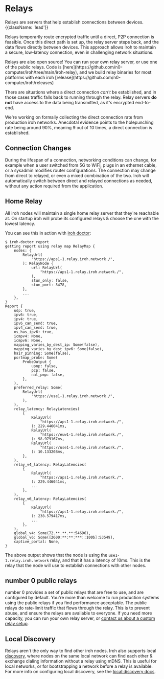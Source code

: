 # Relays
Relays are servers that help establish connections between devices. {{className: 'lead'}}

Relays temporarily route encrypted traffic until a direct, P2P connection is feasible. Once this direct path is set up, the relay server steps back, and the data flows directly between devices. This approach allows Iroh to maintain a secure, low-latency connection, even in challenging network situations.

<Note>
Relays are also open source! You can run your own relay server, or use one of the public relays. Code is [here](https://github.com/n0-computer/iroh/tree/main/iroh-relay), and we build relay binaries for most platforms with each iroh [release](https://github.com/n0-computer/iroh/releases)
</Note>

There are situations where a direct connection _can't_ be established, and in those cases traffic falls back to running through the relay. Relay servers **do not** have access to the data being transmitted, as it's encrypted end-to-end.

<Note>
We're working on formally collecting the direct connection rate from production iroh networks. Anecdotal evidence points to the holepunching rate being around 90%, meaning 9 out of 10 times, a direct connection is established.
</Note>

## Connection Changes

During the lifespan of a connection, networking conditions can change, for example when a user switched from 5G to WiFi, plugs in an ethernet cable, or a sysadmin modifies router configurations. The connection may change from direct to relayed, or even a mixed combination of the two. Iroh will automatically switch between direct and relayed connections as needed, without any action required from the application.

## Home Relay

All iroh nodes will maintain a single home relay server that they're reachable at. On startup iroh will probe its configured relays & choose the one with the lowest latency.

You can see this in action with [iroh doctor](https://github.com/n0-computer/iroh-doctor):

```shell
$ iroh-doctor report
getting report using relay map RelayMap {
    nodes: {
        RelayUrl(
            "https://aps1-1.relay.iroh.network./",
        ): RelayNode {
            url: RelayUrl(
                "https://aps1-1.relay.iroh.network./",
            ),
            stun_only: false,
            stun_port: 3478,
        },
        ...
    },
}
Report {
    udp: true,
    ipv6: true,
    ipv4: true,
    ipv6_can_send: true,
    ipv4_can_send: true,
    os_has_ipv6: true,
    icmpv4: None,
    icmpv6: None,
    mapping_varies_by_dest_ip: Some(false),
    mapping_varies_by_dest_ipv6: Some(false),
    hair_pinning: Some(false),
    portmap_probe: Some(
        ProbeOutput {
            upnp: false,
            pcp: false,
            nat_pmp: false,
        },
    ),
    preferred_relay: Some(
        RelayUrl(
            "https://use1-1.relay.iroh.network./",
        ),
    ),
    relay_latency: RelayLatencies(
        {
            RelayUrl(
                "https://aps1-1.relay.iroh.network./",
            ): 229.446041ms,
            RelayUrl(
                "https://euw1-1.relay.iroh.network./",
            ): 98.979167ms,
            RelayUrl(
                "https://use1-1.relay.iroh.network./",
            ): 10.133208ms,
        },
    ),
    relay_v4_latency: RelayLatencies(
        {
            RelayUrl(
                "https://aps1-1.relay.iroh.network./",
            ): 229.446041ms,
            ...
        },
    ),
    relay_v6_latency: RelayLatencies(
        {
            RelayUrl(
                "https://aps1-1.relay.iroh.network./",
            ): 238.579417ms,
            ...
        },
    ),
    global_v4: Some(72.**.**.**:54696),
    global_v6: Some([2600:**:**:***::100b]:53549),
    captive_portal: None,
}
```

The above output shows that the node is using the `use1-1.relay.iroh.network` relay, and that it has a latency of 10ms. This is the relay that the node will use to establish connections with other nodes.

## number 0 public relays

number 0 provides a set of public relays that are free to use, and are configured by default. You're more than welcome to run production systems using the public relays if you find performance acceptable. The public relays do rate-limit traffic that flows through the relay. This is to prevent abuse, and ensure the relays are available to everyone. If you need more capacity, you can run your own relay server, or [contact us about a custom relay setup](https://n0.computer/n0ps/).

## Local Discovery

Relays aren't the only way to find other iroh nodes. Iroh also supports local [discovery](/docs/concepts/discovery), where nodes on the same local network can find each other & exchange dialing information without a relay using mDNS. This is useful for local networks, or for bootstrapping a network before a relay is available. For more info on configuring local discovery, see the [local discovery docs](https://docs.rs/iroh/latest/iroh/discovery/local_swarm_discovery/index.html).
